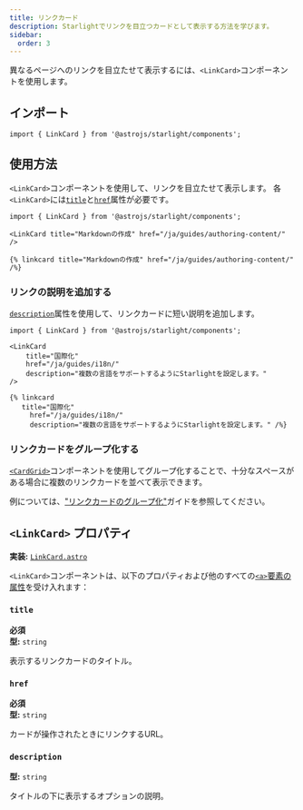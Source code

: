 ```yaml
---
title: リンクカード
description: Starlightでリンクを目立つカードとして表示する方法を学びます。
sidebar:
  order: 3
---
```



異なるページへのリンクを目立たせて表示するには、`<LinkCard>`コンポーネントを使用します。


<Preview>
	<LinkCard
		slot="preview"
		title="Starlightのカスタマイズ"
		description="カスタムスタイル、フォントなどを使用して、Starlightサイトを自分のものにする方法を学びます。"
		href="/ja/guides/customization/"
	/>
</Preview>

## インポート

```tsx
import { LinkCard } from '@astrojs/starlight/components';
```

## 使用方法

`<LinkCard>`コンポーネントを使用して、リンクを目立たせて表示します。
各`<LinkCard>`には[`title`](#title)と[`href`](#href)属性が必要です。

<Preview>

```mdx
import { LinkCard } from '@astrojs/starlight/components';

<LinkCard title="Markdownの作成" href="/ja/guides/authoring-content/" />
```

<Fragment slot="markdoc">

```markdoc
{% linkcard title="Markdownの作成" href="/ja/guides/authoring-content/" /%}
```

</Fragment>

<LinkCard
	slot="preview"
	title="Markdownの作成"
	href="/ja/guides/authoring-content/"
/>
  
</Preview>

### リンクの説明を追加する

[`description`](#description)属性を使用して、リンクカードに短い説明を追加します。

<Preview>

```mdx {6}
import { LinkCard } from '@astrojs/starlight/components';

<LinkCard
	title="国際化"
	href="/ja/guides/i18n/"
	description="複数の言語をサポートするようにStarlightを設定します。"
/>
```

<Fragment slot="markdoc">

```markdoc {4}
{% linkcard
   title="国際化"
	 href="/ja/guides/i18n/"
	 description="複数の言語をサポートするようにStarlightを設定します。" /%}
```

</Fragment>

<LinkCard
	slot="preview"
	title="国際化"
	href="/ja/guides/i18n/"
	description="複数の言語をサポートするようにStarlightを設定します。"
/>
  
</Preview>

### リンクカードをグループ化する

[`<CardGrid>`](/ja/components/card-grids/)コンポーネントを使用してグループ化することで、十分なスペースがある場合に複数のリンクカードを並べて表示できます。

例については、["リンクカードのグループ化"](/ja/components/card-grids/#リンクカードをグループ化する)ガイドを参照してください。

## `<LinkCard>` プロパティ

**実装:** [`LinkCard.astro`](https://github.com/withastro/starlight/blob/main/packages/starlight/user-components/LinkCard.astro)

`<LinkCard>`コンポーネントは、以下のプロパティおよび他のすべての[`<a>`要素の属性](https://developer.mozilla.org/ja/docs/Web/HTML/Element/a)を受け入れます：

### `title`

**必須**  
**型:** `string`

表示するリンクカードのタイトル。

### `href`

**必須**  
**型:** `string`

カードが操作されたときにリンクするURL。

### `description`

**型:** `string`

タイトルの下に表示するオプションの説明。
